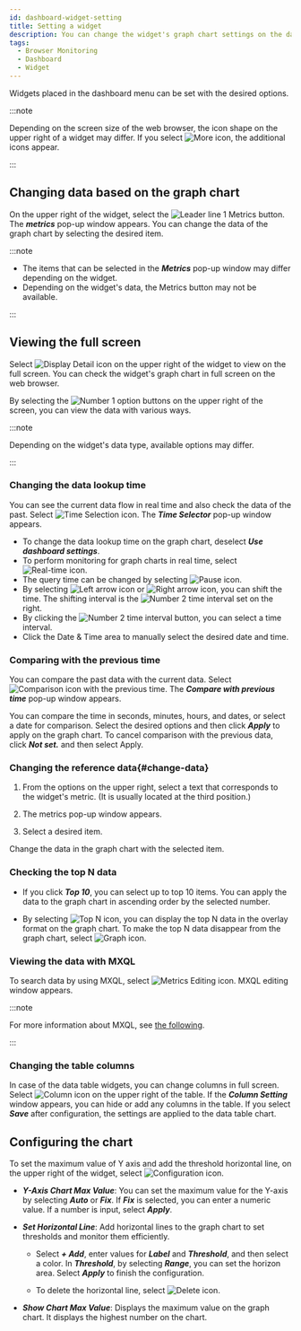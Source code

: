 ```yaml
---
id: dashboard-widget-setting
title: Setting a widget
description: You can change the widget's graph chart settings on the dashboard screen.
tags:
  - Browser Monitoring
  - Dashboard
  - Widget
---
```


Widgets placed in the dashboard menu can be set with the desired options.

:::note

Depending on the screen size of the web browser, the icon shape on the upper right of a widget may differ. If you select ![More icon](/img/ico-more.svg), the additional icons appear.

:::

## Changing data based on the graph chart

<ImgLang img='widget-sample.png' desc='Widget' />

On the upper right of the widget, select the ![Leader line 1](/img/number-01.png) Metrics button. The **_metrics_** pop-up window appears. You can change the data of the graph chart by selecting the desired item.

:::note

-   The items that can be selected in the **_Metrics_** pop-up window may differ depending on the widget.
-   Depending on the widget's data, the Metrics button may not be available.

:::

## Viewing the full screen

Select ![Display Detail icon](/img/ico-detail-mode.svg) on the upper right of the widget to view on the full screen. You can check the widget's graph chart in full screen on the web browser.

<ImgLang img='widget-fullscreen-mode.png' desc='Widget Full Screen' />

By selecting the ![Number 1](/img/number-01.png) option buttons on the upper right of the screen, you can view the data with various ways.

:::note

Depending on the widget's data type, available options may differ.

:::

### Changing the data lookup time

You can see the current data flow in real time and also check the data of the past. Select ![Time Selection icon](/img/ico-time-set.svg). The **_Time Selector_** pop-up window appears.

<ImgLang img='widget-select-time.png' desc='Time Selection' />

-   To change the data lookup time on the graph chart, deselect **_Use dashboard settings_**.
-   To perform monitoring for graph charts in real time, select ![Real-time icon](/img/ico-play-time.svg).
-   The query time can be changed by selecting ![Pause icon](/img/ico-pause.svg).
-   By selecting ![Left arrow icon](/img/left-arrow.svg) or ![Right arrow icon](/img/right-arrow.svg), you can shift the time. The shifting interval is the ![Number 2](/img/number-02.png) time interval set on the right.
-   By clicking the ![Number 2](/img/number-02.png) time interval button, you can select a time interval.
-   Click the Date & Time area to manually select the desired date and time.

### Comparing with the previous time

You can compare the past data with the current data. Select ![Comparison icon with the previous time](/img/ico-timing.svg). The **_Compare with previous time_** pop-up window appears.

<ImgLang img='widget-compare-time.png' desc='Compare with previous time' />

You can compare the time in seconds, minutes, hours, and dates, or select a date for comparison. Select the desired options and then click **_Apply_** to apply on the graph chart. To cancel comparison with the previous data, click **_Not set._** and then select Apply.

### Changing the reference data{#change-data}

<ImgLang img='widget-metric.png' desc='Metrics' />

1.  From the options on the upper right, select a text that corresponds to the widget's metric. (It is usually located at the third position.)

2.  The metrics pop-up window appears.

3.  Select a desired item.

Change the data in the graph chart with the selected item.

### Checking the top N data

-   If you click **_Top 10_**, you can select up to top 10 items. You can apply the data to the graph chart in ascending order by the selected number.

    <ImgLang img='widget-n-data.png' desc='Top N' />

-   By selecting ![Top N icon](/img/ico-topn-graph.svg), you can display the top N data in the overlay format on the graph chart. To make the top N data disappear from the graph chart, select ![Graph icon](/img/ico-normal-graph.svg).

    <ImgLang img='widget-topn-chart.png' desc='Top N' />

### Viewing the data with MXQL

To search data by using MXQL, select ![Metrics Editing icon](/img/ico-edit-metric.svg). MXQL editing window appears.

:::note

For more information about MXQL, see [the following](../mxql/mxql-overview).

:::

### Changing the table columns

In case of the data table widgets, you can change columns in full screen. Select ![Column icon](/img/ico-column.svg) on the upper right of the table. If the **_Column Setting_** window appears, you can hide or add any columns in the table. If you select **_Save_** after configuration, the settings are applied to the data table chart.

<ImgLang img='widget-column.png' desc='Column Setting' />

## Configuring the chart

To set the maximum value of Y axis and add the threshold horizontal line, on the upper right of the widget, select ![Configuration icon](/img/ico-setting.svg).

<ImgLang img='widget-chart-set.png' desc='Chart Setting' />

-   **_Y-Axis Chart Max Value_**: You can set the maximum value for the Y-axis by selecting **_Auto_** or **_Fix_**. If **_Fix_** is selected, you can enter a numeric value. If a number is input, select **_Apply_**.

-   **_Set Horizontal Line_**: Add horizontal lines to the graph chart to set thresholds and monitor them efficiently.

    -   Select **_+ Add_**, enter values for **_Label_** and **_Threshold_**, and then select a color. In **_Threshold_**, by selecting **_Range_**, you can set the horizon area. Select **_Apply_** to finish the configuration.

    -   To delete the horizontal line, select ![Delete icon](/img/ico-trash-red.svg).

-   **_Show Chart Max Value_**: Displays the maximum value on the graph chart. It displays the highest number on the chart.

